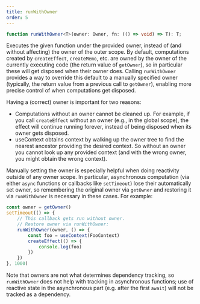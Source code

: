 ```yaml
---
title: runWithOwner
order: 5
---
```


```ts
function runWithOwner<T>(owner: Owner, fn: (() => void) => T): T;
```

Executes the given function under the provided owner, instead of (and without affecting) the owner of the outer scope. By default, computations created by `createEffect`, `createMemo`, etc. are owned by the owner of the currently executing code (the return value of `getOwner`), so in particular these will get disposed when their owner does. Calling `runWithOwner` provides a way to override this default to a manually specified owner (typically, the return value from a previous call to `getOwner`), enabling more precise control of when computations get disposed.

Having a (correct) owner is important for two reasons:

- Computations without an owner cannot be cleaned up. For example, if you call `createEffect` without an owner (e.g., in the global scope), the effect will continue running forever, instead of being disposed when its owner gets disposed.
- useContext obtains context by walking up the owner tree to find the nearest ancestor providing the desired context. So without an owner you cannot look up any provided context (and with the wrong owner, you might obtain the wrong context).

Manually setting the owner is especially helpful when doing reactivity outside of any owner scope. In particular, asynchronous computation (via either `async` functions or callbacks like `setTimeout`) lose their automatically set owner, so remembering the original owner via `getOwner` and restoring it via `runWithOwner` is necessary in these cases. For example:

```ts
const owner = getOwner()
setTimeout(() => {
	// This callback gets run without owner.
	// Restore owner via runWithOwner:
	runWithOwner(owner, () => {
		const foo = useContext(FooContext)
		createEffect(() => {
			console.log(foo)
		})
	})
}, 1000)
```

Note that owners are not what determines dependency tracking, so `runWithOwner` does not help with tracking in asynchronous functions; use of reactive state in the asynchronous part (e.g. after the first `await`) will not be tracked as a dependency.
